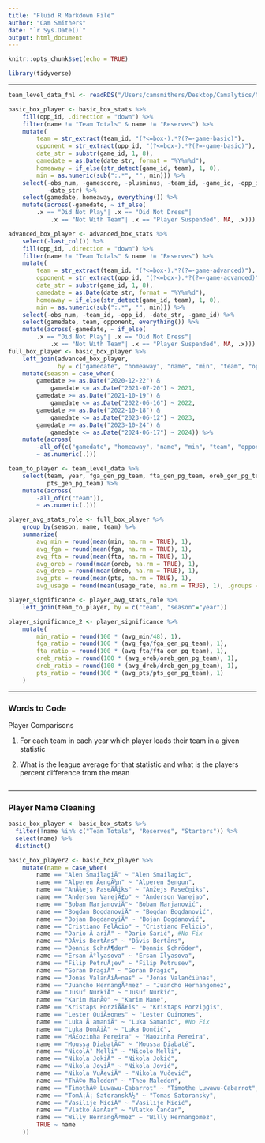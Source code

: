 ```yaml
---
title: "Fluid R Markdown File"
author: "Cam Smithers"
date: "`r Sys.Date()`"
output: html_document
---
```


```r
knitr::opts_chunk$set(echo = TRUE)
```

```r
library(tidyverse)
```

------------------------------------------------------------------------

```r
team_level_data_fnl <- readRDS("/Users/camsmithers/Desktop/Camalytics/NBA/Data-NBA/team_level_data.rds")
```

```r
basic_box_player <- basic_box_stats %>%
    fill(opp_id, .direction = "down") %>%
    filter(name != "Team Totals" & name != "Reserves") %>%
    mutate(
        team = str_extract(team_id, "(?<=box-).*?(?=-game-basic)"),
        opponent = str_extract(opp_id, "(?<=box-).*?(?=-game-basic)"), 
        date_str = substr(game_id, 1, 8),
        gamedate = as.Date(date_str, format = "%Y%m%d"),
        homeaway = if_else(str_detect(game_id, team), 1, 0),
        min = as.numeric(sub(":.*", "", min))) %>%
    select(-obs_num, -gamescore, -plusminus, -team_id, -game_id, -opp_id, 
           -date_str) %>%
    select(gamedate, homeaway, everything()) %>%
    mutate(across(-gamedate, ~ if_else(
        .x == "Did Not Play"| .x == "Did Not Dress"|
            .x == "Not With Team"| .x == "Player Suspended", NA, .x)))

advanced_box_player <- advanced_box_stats %>%
    select(-last_col()) %>%
    fill(opp_id, .direction = "down") %>%
    filter(name != "Team Totals" & name != "Reserves") %>%
    mutate(
        team = str_extract(team_id, "(?<=box-).*?(?=-game-advanced)"),
        opponent = str_extract(opp_id, "(?<=box-).*?(?=-game-advanced)"), 
        date_str = substr(game_id, 1, 8),
        gamedate = as.Date(date_str, format = "%Y%m%d"),
        homeaway = if_else(str_detect(game_id, team), 1, 0),
        min = as.numeric(sub(":.*", "", min))) %>%
    select(-obs_num, -team_id, -opp_id, -date_str, -game_id) %>%
    select(gamedate, team, opponent, everything()) %>%
    mutate(across(-gamedate, ~ if_else(
        .x == "Did Not Play"| .x == "Did Not Dress"|
            .x == "Not With Team"| .x == "Player Suspended", NA, .x)))
full_box_player <- basic_box_player %>%
    left_join(advanced_box_player, 
              by = c("gamedate", "homeaway", "name", "min", "team", "opponent")) %>%
    mutate(season = case_when(
        gamedate >= as.Date("2020-12-22") & 
            gamedate <= as.Date("2021-07-20") ~ 2021,
        gamedate >= as.Date("2021-10-19") & 
            gamedate <= as.Date("2022-06-16") ~ 2022,
        gamedate >= as.Date("2022-10-18") & 
            gamedate <= as.Date("2023-06-12") ~ 2023,
        gamedate >= as.Date("2023-10-24") & 
            gamedate <= as.Date("2024-06-17") ~ 2024)) %>%
    mutate(across(
        -all_of(c("gamedate", "homeaway", "name", "min", "team", "opponent")),
        ~ as.numeric(.)))
```

```r
team_to_player <- team_level_data %>%
    select(team, year, fga_gen_pg_team, fta_gen_pg_team, oreb_gen_pg_team, dreb_gen_pg_team,
           pts_gen_pg_team) %>%
    mutate(across(
        -all_of(c("team")),
        ~ as.numeric(.)))
```

```r
player_avg_stats_role <- full_box_player %>%
    group_by(season, name, team) %>%
    summarize(
        avg_min = round(mean(min, na.rm = TRUE), 1),
        avg_fga = round(mean(fga, na.rm = TRUE), 1),
        avg_fta = round(mean(fta, na.rm = TRUE), 1),
        avg_oreb = round(mean(oreb, na.rm = TRUE), 1),
        avg_dreb = round(mean(dreb, na.rm = TRUE), 1),
        avg_pts = round(mean(pts, na.rm = TRUE), 1),
        avg_usage = round(mean(usage_rate, na.rm = TRUE), 1), .groups = "drop")
```

```r
player_significance <- player_avg_stats_role %>%
    left_join(team_to_player, by = c("team", "season"="year"))

player_significance_2 <- player_significance %>%
    mutate(
        min_ratio = round(100 * (avg_min/48), 1),
        fga_ratio = round(100 * (avg_fga/fga_gen_pg_team), 1),
        fta_ratio = round(100 * (avg_fta/fta_gen_pg_team), 1),
        oreb_ratio = round(100 * (avg_oreb/oreb_gen_pg_team), 1),
        dreb_ratio = round(100 * (avg_dreb/dreb_gen_pg_team), 1),
        pts_ratio = round(100 * (avg_pts/pts_gen_pg_team), 1)
    )
```

------------------------------------------------------------------------

### Words to Code

Player Comparisons

1.  For each team in each year which player leads their team in a given statistic

2.  What is the league average for that statistic and what is the players percent difference from the mean

```r

```

------------------------------------------------------------------------

### Player Name Cleaning

```r
basic_box_player <- basic_box_stats %>%
  filter(!name %in% c("Team Totals", "Reserves", "Starters")) %>%
  select(name) %>%
  distinct()
```

```r
basic_box_player2 <- basic_box_player %>%
    mutate(name = case_when(
        name == "Alen SmailagiÄ" ~ "Alen Smailagic",
        name == "Alperen ÅengÃ¼n" ~ "Alperen Sengun",
        name == "AnÅ¾ejs PaseÄÅiks" ~ "Anžejs Pasečņiks",
        name == "Anderson VarejÃ£o" ~ "Anderson Varejao",
        name == "Boban MarjanoviÄ"~ "Boban Marjanović",
        name == "Bogdan BogdanoviÄ" ~ "Bogdan Bogdanović",
        name == "Bojan BogdanoviÄ" ~ "Bojan Bogdanović",
        name == "Cristiano FelÃ­cio" ~ "Cristiano Felicio",
        name == "Dario Å ariÄ" ~ "Dario Šarić", #No Fix
        name == "DÄvis BertÄns" ~ "Dāvis Bertāns",
        name == "Dennis SchrÃ¶der" ~ "Dennis Schröder",
        name == "Ersan Ä°lyasova" ~ "Ersan Ilyasova",
        name == "Filip PetruÅ¡ev" ~ "Filip Petrusev",
        name == "Goran DragiÄ" ~ "Goran Dragic",
        name == "Jonas ValanÄiÅ«nas" ~ "Jonas Valančiūnas",
        name == "Juancho HernangÃ³mez" ~ "Juancho Hernangomez",
        name == "Jusuf NurkiÄ" ~ "Jusuf Nurkić",
        name == "Karim ManÃ©" ~ "Karim Mane",
        name == "Kristaps PorziÅÄ£is" ~ "Kristaps Porziņģis",
        name == "Lester QuiÃ±ones" ~ "Lester Quinones",
        name == "Luka Å amaniÄ" ~ "Luka Samanic", #No Fix
        name == "Luka DonÄiÄ" ~ "Luka Dončić",
        name == "MÃ£ozinha Pereira" ~ "Maozinha Pereira",
        name == "Moussa DiabatÃ©" ~ "Moussa Diabaté",
        name == "NicolÃ² Melli" ~ "Nicolo Melli",
        name == "Nikola JokiÄ" ~ "Nikola Jokić",
        name == "Nikola JoviÄ" ~ "Nikola Jović",
        name == "Nikola VuÄeviÄ" ~ "Nikola Vučević",
        name == "ThÃ©o Maledon" ~ "Theo Maledon",
        name == "TimothÃ© Luwawu-Cabarrot" ~ "Timothe Luwawu-Cabarrot",
        name == "TomÃ¡Å¡ SatoranskÃ½" ~ "Tomas Satoransky",
        name == "Vasilije MiciÄ" ~ "Vasilije Micić",
        name == "Vlatko ÄanÄar" ~ "Vlatko Čančar",
        name == "Willy HernangÃ³mez" ~ "Willy Hernangomez",
        TRUE ~ name
    ))
```
